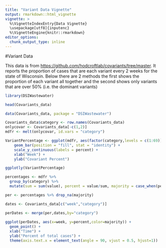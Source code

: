 ```yaml
---
title: "Variant Data Vignette"
output: rmarkdown::html_vignette
vignette: >
  %\VignetteIndexEntry{Data Vignette}
  \usepackage[utf8]{inputenc}
  %\VignetteEngine{knitr::rmarkdown}
editor_options: 
  chunk_output_type: inline
---
```


#Variant Data

This data is from [https://github.com/hodcroftlab/covariants/tree/master](https://github.com/hodcroftlab/covariants/tree/master).
It reports the proportion of cases that are each variant every 2 weeks for the state of Wisconsin. 
Below there are 2 methods the first shows the proportion of each variant all together and the second shows only variants that are over 50% (i.e. the dominant variants)

```r
library(DSIWastewater)
```

```r
head(Covariants_data)
```



```r
data(Covariants_data, package = "DSIWastewater")

Covariants_data$category <- row.names(Covariants_data)
onlycovar <- Covariants_data[-c(1,2)]
mdfr <- melt(onlycovar, id.vars = "category")

VariantPercentage <- ggplot(mdfr, aes(factor(category,levels = c(1:69)), value, fill = variable)) +
    geom_bar(position = "fill", stat = "identity") +
    scale_y_continuous(labels = percent) +
    xlab("Week") +
    ylab("Covariant Percent")

ggplotly(VariantPercentage)
```


```r
percentages <- mdfr %>%
  group_by(category) %>%
  mutate(sum = sum(value), percent = value/sum, majority = case_when(percent > .5 ~ paste(variable)))

per <- percentages %>% drop_na(majority)

dates <- Covariants_data[c("week","category")]

perDates <- merge(per,dates,by="category")
  
ggplot(perDates, aes(x=week, y=percent,color=majority)) +
  geom_point() +
  xlab("Time") +
  ylab("Percent of total cases") +
  theme(axis.text.x = element_text(angle = 90, vjust = 0.5, hjust=1))



```
